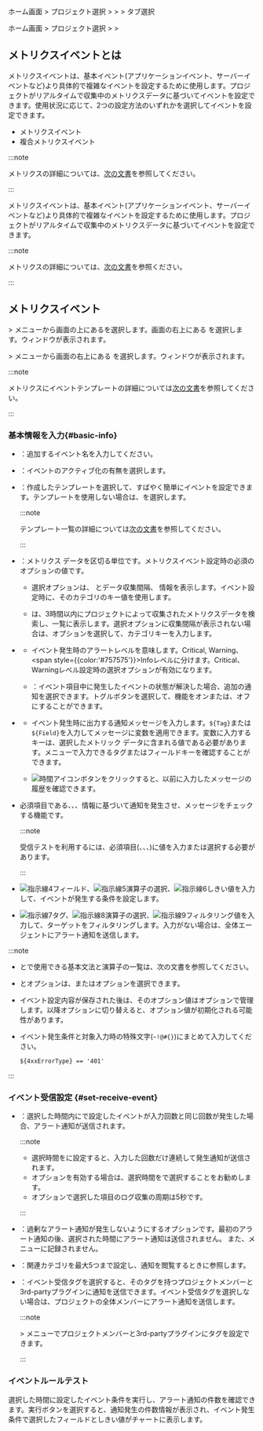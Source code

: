 <Xclude product="npm">

ホーム画面 > プロジェクト選択 > <Cmdname sid="event_statistic" className="uitext" /> > <Cmdname sid="event_setting" className="uitext" /> > <Cmdname sid="metrics" className="uitext" />タブ選択

</Xclude>

<InDoc product="npm">

ホーム画面 > プロジェクト選択 > <Cmdname sid="event_statistic" className="uitext" /> > <Cmdname sid="event_setting" className="uitext" />

</InDoc>

## メトリクスイベントとは

<Xclude product='npm'>

メトリクスイベントは、基本イベント(アプリケーションイベント、サーバーイベントなど)より具体的で複雑なイベントを設定するために使用します。プロジェクトがリアルタイムで収集中のメトリクスデータに基づいてイベントを設定できます。使用状況に応じて、2つの設定方法のいずれかを選択してイベントを設定できます。

- メトリクスイベント
- 複合メトリクスイベント

:::note

メトリクスの詳細については、[次の文書](metrics-intro)を参照してください。

:::

</Xclude>

<InDoc product='npm'>

メトリクスイベントは、基本イベント(アプリケーションイベント、サーバーイベントなど)より具体的で複雑なイベントを設定するために使用します。プロジェクトがリアルタイムで収集中のメトリクスデータに基づいてイベントを設定できます。

:::note

メトリクスの詳細については、[次の文書](../metrics/common-metrics-intro)を参照ください。

:::

</InDoc>

## メトリクスイベント

<Xclude product="npm">

<Cmdname sid="event_statistic" className="uitext" /> &gt; <Cmdname sid="event_setting" className="uitext" />メニューから画面の上にある<Cmdname sid="metrics" className="uitext" />を選択します。画面の右上にある <Cmdname sid="add_notification" className="uitext" />を選択します。<Cmdname sid="metrics_event" className="uitext" />ウィンドウが表示されます。

</Xclude>

<InDoc product="npm">

<Cmdname sid="event_statistic" className="uitext" /> &gt; <Cmdname sid="event_setting" className="uitext" />メニューから画面の右上にある <Cmdname sid="add_notification" className="uitext" />を選択します。<Cmdname sid="metrics_event" className="uitext" />ウィンドウが表示されます。

</InDoc>

<ImgLang img='set-events-metrics.png' desc='メトリクスイベント' />

<InDoc product='kubernetes'>

:::note

メトリクスにイベントテンプレートの詳細については[次の文書](#template)を参照してください。

:::

</InDoc>

### 基本情報を入力{#basic-info}

- <Cmdname sid="event_name" className="uitext" />：追加するイベント名を入力してください。

- <Cmdname sid="enable_events" className="uitext" />：イベントのアクティブ化の有無を選択します。

- <Cmdname sid="template" className="uitext" />：作成したテンプレートを選択して、すばやく簡単にイベントを設定できます。テンプレートを使用しない場合は、<Cmdname sid="metrics_option_disabled" className="uitext" />を選択します。

  <InDoc product='java,php,nodejs,python,golang,dotnet,postgresql,browser,npm'>

  :::note

  テンプレート一覧の詳細については[次の文書](#template)を参照してください。

  :::

  </InDoc>

- <Cmdname sid="category" className="uitext" />：メトリクス データを区切る単位です。メトリクスイベント設定時の必須のオプションの値です。

  <ImgLang img='set-event-select-category.png' desc='メトリクスイベント - カテゴリ' />

  - <Cmdname sid="category" className="uitext" />選択オプションは、<LinkImage img="number-01.png" className="ico" /> <Cmdname sid="name" className="uitext" />と<LinkImage img="number-02.png" className="ico" />データ収集間隔、<LinkImage img="number-03.png" className="ico" /> <Cmdname sid="key" className="uitext" />情報を表示します。イベント設定時に、そのカテゴリのキー値を使用します。

  - <Cmdname sid="category" className="uitext" />は、3時間以内にプロジェクトによって収集されたメトリクスデータを検索し、一覧に表示します。<Cmdname sid="category" className="uitext" />選択オプションに収集間隔が表示されない場合は、<Cmdname sid="enter_category_self" className="uitext" />オプションを選択して、カテゴリキーを入力します。

- <Cmdname sid="level" className="uitext" />

  - イベント発生時のアラートレベルを意味します。<span class='vslow'>Critical</span>, <span class='slow'>Warning</span>、<span style={{color:'#757575'}}>Info</span>レベルに分けます。<span class='vslow'>Critical</span>、<span class='slow'>Warning</span>レベル設定時<Cmdname sid="resolved_event_notification" className="uitext" />の選択オプションが有効になります。

  - <Cmdname sid="resolved_event_notification" className="uitext" /><ScrollToLink anchor='scrollTo-resolve-event' />：イベント項目中に発生したイベントの状態が解決した場合、追加の通知を選択できます。トグルボタンを選択して、機能をオンまたは、オフにすることができます。

- <Cmdname sid="message" className="uitext" />

  - イベント発生時に出力する通知メッセージを入力します。<code>&#36;&#123;Tag&#125;</code>または<code>&#36;&#123;Field&#125;</code>を入力してメッセージに変数を適用できます。変数に入力するキーは、選択したメトリック データ<Cmdname sid="category" className="uitext" />に含まれる値である必要があります。<Cmdname sid="tag_count" className="uitext" />メニューで入力できるタグまたはフィールドキーを確認することができます。

    <ImgLang img='event-config-message-example.png' desc='Message example' />

  - ![時間アイコン](/img/ico-timing.svg)ボタンをクリックすると、以前に入力したメッセージの履歴を確認できます。

- <Cmdname sid="alert_test" className="uitext" />

  必須項目である<Cmdname sid="event_name" className="uitext" />、<Cmdname sid="category" className="uitext" />、<Cmdname sid="level" className="uitext" />、<Cmdname sid="message" className="uitext" />情報に基づいて通知を発生させ、メッセージをチェックする機能です。

  :::note

  受信テストを利用するには、必須項目(<Cmdname sid="event_name" className="uitext" />、<Cmdname sid="category" className="uitext" />、<Cmdname sid="level" className="uitext" />、<Cmdname sid="message" className="uitext" />)に値を入力または選択する必要があります。

  :::

- <Cmdname sid="metrics_event_rules" className="uitext" />

  <ImgLang img='set-event-condition.png' desc='イベント発生条件' />

  ![指示線4](/img/number-04.png)フィールド、![指示線5](/img/number-05.png)演算子の選択、![指示線6](/img/number-06.png)しきい値を入力して、イベントが発生する条件を設定します。

- <Cmdname sid="alert_object_filtering" className="uitext" />

  <ImgLang img='set-event-filtering.png' desc='イベント対象フィルタリング' />

  ![指示線7](/img/number-07.png)タグ、![指示線8](/img/number-08.png)演算子の選択、![指示線9](/img/number-09.png)フィルタリング値を入力して、ターゲットをフィルタリングします。入力がない場合は、全体エージェントにアラート通知を送信します。

:::note

- <Cmdname sid="metrics_event_rules" className="uitext" />と<Cmdname sid="alert_object_filtering" className="uitext" />で使用できる基本文法と演算子の一覧は、<Link to="#condition-guide">次の文書</Link>を参照してください。

- <Cmdname sid="metrics_event_rules" className="uitext" />と<Cmdname sid="alert_object_filtering" className="uitext" />オプションは、<Cmdname sid="metrics_rule_select" className="uitext" />または<Cmdname sid="metrics_rule_direct" className="uitext" />オプションを選択できます。

- イベント設定内容が保存された後は、そのオプション値は<Cmdname sid="metrics_rule_direct" className="uitext" />オプションで管理します。以降<Cmdname sid="metrics_rule_select" className="uitext" />オプションに切り替えると、オプション値が初期化される可能性があります。

- イベント発生条件と対象入力時の特殊文字(<code>~!@#$%^&*()_+=-[]`</code>)を含めるか、数字で始まるフィールド名を入力すると、エラーが発生する可能性があります。 こんな場合<Cmdname sid="metrics_rule_direct" className="uitext" />オプションを選択した上で例示のように中括弧(<code>${}</code>)にまとめて入力してください。

  ```text
  ${4xxErrorType} == '401'
  ```

:::

### イベント受信設定 {#set-receive-event}

<ImgLang img='set-event-receive.png' desc='イベント受信設定' />

- <Cmdname sid="number_of_event" className="uitext" />：選択した時間内に<Cmdname sid="metrics_event_rules" className="uitext" />で設定したイベントが入力回数と同じ回数が発生した場合、アラート通知が送信されます。

  :::note

  - 選択時間を<Cmdname sid="metrics_option_disabled" className="uitext" />に設定すると、入力した回数だけ連続して発生通知が送信されます。
  - <Cmdname sid="resolved_event_notification" className="uitext" />オプションを有効する場合は、選択時間を<Cmdname sid="metrics_option_disabled" className="uitext" />で選択することをお勧めします。
  - <Cmdname sid="category" className="uitext" />オプションで選択した項目のログ収集の周期は5秒です。

  :::

- <Cmdname sid="event_pause" className="uitext" /><ScrollToLink anchor='scrollTo-event-pause' />：過剰なアラート通知が発生しないようにするオプションです。最初のアラート通知の後、選択された時間にアラート通知は送信されません。 また、<Cmdname sid="event_history" className="uitext" />メニューに記録されません。

- <Cmdname sid="related_category" className="uitext" />：関連カテゴリを最大5つまで設定し、通知を閲覧するときに参照します。

- <Cmdname sid="event_tag" className="uitext" />：イベント受信タグを選択すると、そのタグを持つプロジェクトメンバーと3rd-partyプラグインに通知を送信できます。イベント受信タグを選択しない場合は、プロジェクトの全体メンバーにアラート通知を送信します。

  :::note

  <Cmdname sid="event_statistic" className="uitext" /> &gt; <Cmdname sid="event_receive_configuration" className="uitext" />メニューでプロジェクトメンバーと3rd-partyプラグインにタグを設定できます。

  :::

### イベントルールテスト

<ImgLang img='set-event-test.png' desc='アラート通知テスト' />

選択した時間に設定したイベント条件を実行し、アラート通知の件数を確認できます。実行ボタンを選択すると、通知発生の件数情報が表示され、イベント発生条件で選択したフィールドとしきい値がチャートに表示します。
